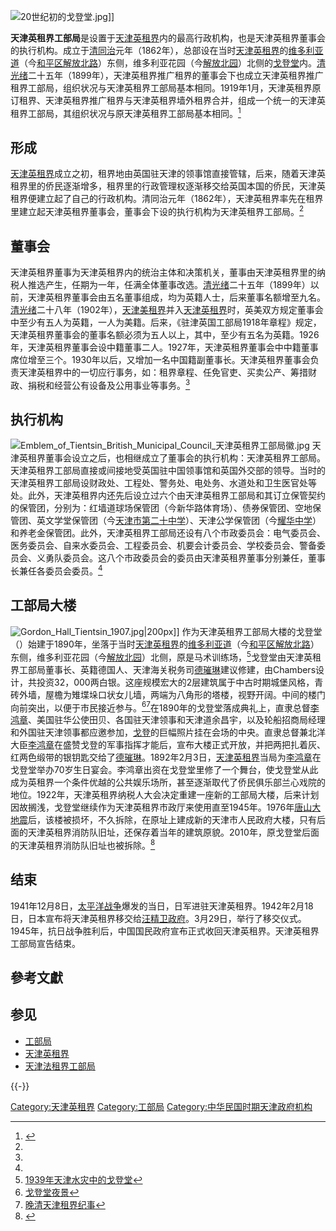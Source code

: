[[File:20世纪初的戈登堂.jpg|right]]]]

'''天津英租界工部局'''是设置于[[天津英租界|天津英租界]]内的最高行政机构，也是天津英租界董事会的执行机构。成立于[[清朝|清]][[同治|同治]]元年（1862年），总部设在当时[[天津英租界|天津英租界]]的[[天津维多利亚道|维多利亚道]]（今[[和平区_(天津市)|和平区]][[解放北路|解放北路]]）东侧，维多利亚花园（今[[解放北园|解放北园]]）北侧的[[戈登堂|戈登堂]]内。[[清|清]][[光绪|光绪]]二十五年（1899年），天津英租界推广租界的董事会下也成立天津英租界推广租界工部局，组织状况与天津英租界工部局基本相同。1919年1月，天津英租界原订租界、天津英租界推广租界与天津英租界墙外租界合并，组成一个统一的天津英租界工部局，其组织状况与原天津英租界工部局基本相同。<ref name=autogenerated1>{{Cite web |url=http://www.tjdfz.org.cn/tjtz/zjz/xzjg/index.shtml |title=天津地方志 > 天津通志 > 租界志 > 行政机构 |access-date=2012-01-12 |archive-url=https://web.archive.org/web/20140821144946/http://www.tjdfz.org.cn/tjtz/zjz/xzjg/index.shtml |archive-date=2014-08-21 |dead-url=yes }}</ref>

== 形成 ==
[[天津英租界|天津英租界]]成立之初，租界地由英国驻天津的领事馆直接管辖，后来，随着天津英租界里的侨民逐渐增多，租界里的行政管理权逐渐移交给英国本国的侨民，天津英租界便建立起了自己的行政机构。清同治元年（1862年），天津英租界率先在租界里建立起天津英租界董事会，董事会下设的执行机构为天津英租界工部局。<ref name=autogenerated1 />

== 董事会 ==
天津英租界董事为天津英租界内的统治主体和决策机关，董事由天津英租界里的纳税人推选产生，任期为一年，任满全体董事改选。[[清|清]][[光绪|光绪]]二十五年（1899年）以前，天津英租界董事会由五名董事组成，均为英籍人士，后来董事名额增至九名。[[清|清]][[光绪|光绪]]二十八年（1902年），[[天津美租界|天津美租界]]并入[[天津英租界|天津英租界]]时，英美双方规定董事会中至少有五人为英籍，一人为美籍。后来，《驻津英国工部局1918年章程》规定，天津英租界董事会的董事名额必须为五人以上，其中，至少有五名为英籍。1926年，天津英租界董事会设中籍董事二人。1927年，天津英租界董事会中中籍董事席位增至三个。1930年以后，又增加一名中国籍副董事长。天津英租界董事会负责天津英租界中的一切应行事务，如：租界章程、任免官吏、买卖公产、筹措财政、捐税和经营公有设备及公用事业等事务。<ref name=autogenerated1 />

== 执行机构 ==
[[File:Emblem_of_Tientsin_British_Municipal_Council_天津英租界工部局徽.jpg|thumb]]
天津英租界董事会设立之后，也相继成立了董事会的执行机构：天津英租界工部局。天津英租界工部局直接或间接地受英国驻中国领事馆和英国外交部的领导。当时的天津英租界工部局设财政处、工程处、警务处、电处务、水道处和卫生医官处等处。此外，天津英租界内还先后设立过六个由天津英租界工部局和其订立保管契约的保管团，分别为：红墙道球场保管团（今新华路体育场）、债券保管团、空地保管团、英文学堂保管团（今[[天津市第二十中学|天津市第二十中学]]）、天津公学保管团（今[[耀华中学|耀华中学]]）和养老金保管团。此外，天津英租界工部局还设有八个市政委员会：电气委员会、医务委员会、自来水委员会、工程委员会、机要会计委员会、学校委员会、警备委员会、义勇队委员会。这八个市政委员会的委员由天津英租界董事分别兼任，董事长兼任各委员会委员。<ref name=autogenerated1 />

== 工部局大楼 ==
{{main|戈登堂}}
[[File:Gordon_Hall_Tientsin_1907.jpg|thumb]]|200px]]
作为天津英租界工部局大楼的戈登堂（{{lang-en|Gordon Hall}}）始建于1890年，坐落于当时[[天津英租界|天津英租界]]的[[天津维多利亚道|维多利亚道]]（今[[和平区_(天津市)|和平区]][[解放北路|解放北路]]）东侧，维多利亚花园（今[[解放北园|解放北园]]）北侧，原是马术训练场，<ref>[http://www.tjdag.gov.cn/ztda1/ztda_index_xiangxi.asp?n_id=288&sort_no=10 1939年天津水灾中的戈登堂]{{dead link|date=2017年12月 |bot=InternetArchiveBot |fix-attempted=yes }}</ref>戈登堂由天津英租界工部局董事长、英籍德国人、天津海关税务司[[德璀琳|德璀琳]]建议修建，由Chambers设计，共投资32，000两白银。这座规模宏大的2层建筑属于中古时期城堡风格，青砖外墙，屋檐为雉堞垛口状女儿墙，两端为八角形的塔楼，视野开阔。中间的楼门向前突出，以便于市民接近参与。<ref>[http://www.jwb.com.cn/jwb/html/2008-03/03/content_114603.htm 戈登堂夜景]{{dead link|date=2017年12月 |bot=InternetArchiveBot |fix-attempted=yes }}</ref><ref>[http://www.tjdag.gov.cn/jgrw/jgrw_index_xiangxi.asp?n_id=20176 晚清天津租界纪事]{{dead link|date=2017年12月 |bot=InternetArchiveBot |fix-attempted=yes }}</ref>在1890年的戈登堂落成典礼上，直隶总督[[李鸿章|李鸿章]]、美国驻华公使田贝、各国驻天津领事和天津道余昌宇，以及轮船招商局经理和外国驻天津领事都应邀参加，[[戈登|戈登]]的巨幅照片挂在会场的中央。直隶总督兼北洋大臣[[李鸿章|李鸿章]]在盛赞戈登的军事指挥才能后，宣布大楼正式开放，并把两把扎着灰、红两色缎带的银钥匙交给了[[德璀琳|德璀琳]]。1892年2月3日，[[天津英租界|天津英租界]]当局为[[李鸿章|李鸿章]]在戈登堂举办70岁生日宴会。李鸿章出资在戈登堂里修了一个舞台，使戈登堂从此成为英租界一个条件优越的公共娱乐场所，甚至逐渐取代了侨民俱乐部兰心戏院的地位。1922年，天津英租界纳税人大会决定重建一座新的工部局大楼，后来计划因故搁浅，戈登堂继续作为天津英租界市政厅来使用直至1945年。1976年[[唐山大地震|唐山大地震]]后，该楼被损坏，不久拆除，在原址上建成新的天津市人民政府大楼，只有后面的天津英租界消防队旧址，还保存着当年的建筑原貌。2010年，原戈登堂后面的天津英租界消防队旧址也被拆除。<ref>{{Cite web |url=http://www.022net.com/2005/11-15/495418253285645.html |title=戈登和英租界的戈登堂 |access-date=2011-08-28 |archive-date=2009-01-08 |archive-url=https://web.archive.org/web/20090108205441/http://www.022net.com/2005/11-15/495418253285645.html |dead-url=no }}</ref>

== 结束 ==
1941年12月8日，[[太平洋战争|太平洋战争]]爆发的当日，日军进驻天津英租界。1942年2月18日，日本宣布将天津英租界移交给[[汪精卫政府|汪精卫政府]]。3月29日，举行了移交仪式。1945年，抗日战争胜利后，中国国民政府宣布正式收回天津英租界。天津英租界工部局宣告结束。

== 參考文獻 ==
{{Reflist|2}}

== 参见 ==
{{Portal box|天津|英国|中华民国}}
*[[工部局|工部局]]
*[[天津英租界|天津英租界]]
*[[天津法租界工部局|天津法租界工部局]]

{{-}}
{{原天津租界行政机构}}
{{天津近代历史文化专题}}

[[Category:天津英租界|Category:天津英租界]]
[[Category:工部局|Category:工部局]]
[[Category:中华民国时期天津政府机构|Category:中华民国时期天津政府机构]]